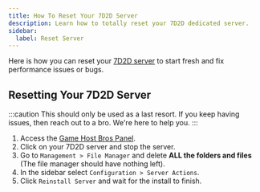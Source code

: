 ```yaml
---
title: How To Reset Your 7D2D Server
description: Learn how to totally reset your 7D2D dedicated server.
sidebar:
  label: Reset Server
---
```


Here is how you can reset your [7D2D server](https://www.gamehostbros.com/7-days-to-die-server-hosting/) to start fresh and fix performance issues or bugs.

## Resetting Your 7D2D Server

:::caution
This should only be used as a last resort. If you keep having issues, then reach out to a bro. We're here to help you.
:::
<Steps>

1. Access the [Game Host Bros Panel](https://panel.gamehostbros.com/).
2. Click on your 7D2D server and stop the server.
3. Go to `Management > File Manager` and delete **ALL the folders and files** (The file manager should have nothing left).
4. In the sidebar select `Configuration > Server Actions`.
5. Click `Reinstall Server` and wait for the install to finish.
</Steps>